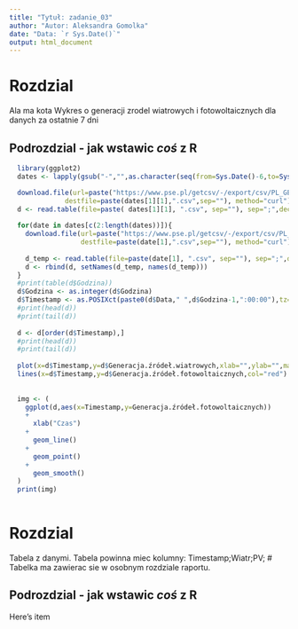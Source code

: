 ```yaml
---
title: "Tytuł: zadanie_03"
author: "Autor: Aleksandra Gomolka"
date: "Data: `r Sys.Date()`"
output: html_document
---
```

# Rozdzial 
Ala ma kota Wykres o generacji zrodel wiatrowych i fotowoltaicznych dla danych za ostatnie 7 dni


## Podrozdzial - jak wstawic *coś* z **R**




```r
  library(ggplot2)
  dates <- lapply(gsub("-","",as.character(seq(from=Sys.Date()-6,to=Sys.Date(),by="1 day"))),function(d){d})

  download.file(url=paste("https://www.pse.pl/getcsv/-/export/csv/PL_GEN_WIATR/data/", dates[1][1], sep=""),
              destfile=paste(dates[1][1],".csv",sep=""), method="curl")
  d <- read.table(file=paste( dates[1][1], ".csv", sep=""), sep=";",dec=",",header=T,fileEncoding="CP1250")
  
  for(date in dates[c(2:length(dates))]){
    download.file(url=paste("https://www.pse.pl/getcsv/-/export/csv/PL_GEN_WIATR/data/",date[1],sep=""),
                  destfile=paste(date[1],".csv",sep=""), method="curl")
    
    d_temp <- read.table(file=paste(date[1], ".csv", sep=""), sep=";",dec=",",header=T,fileEncoding="CP1250")
    d <- rbind(d, setNames(d_temp, names(d_temp)))
  }
  #print(table(d$Godzina))
  d$Godzina <- as.integer(d$Godzina)
  d$Timestamp <- as.POSIXct(paste0(d$Data," ",d$Godzina-1,":00:00"),tz="GMT")
  #print(head(d))
  #print(tail(d))
  
  d <- d[order(d$Timestamp),]
  #print(head(d))
  #print(tail(d))
  
  plot(x=d$Timestamp,y=d$Generacja.źródeł.wiatrowych,xlab="",ylab="",main="eee")
  lines(x=d$Timestamp,y=d$Generacja.źródeł.fotowoltaicznych,col="red")
  
  
  img <- ( 
    ggplot(d,aes(x=Timestamp,y=Generacja.źródeł.fotowoltaicznych)) 
    + 
      xlab("Czas") 
    +
      geom_line() 
    + 
      geom_point() 
    + 
      geom_smooth()
  )
  print(img)
  

```
# Rozdzial 
Tabela z danymi. Tabela powinna miec kolumny: Timestamp;Wiatr;PV; 
#     Tabelka ma zawierac sie w osobnym rozdziale raportu.


## Podrozdzial - jak wstawic *coś* z **R**

Here's item